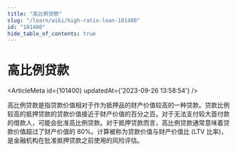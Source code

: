 ```yaml
---
title: "高比例贷款"
slug: "/learn/wiki/high-ratio-loan-101400"
id: "101400"
hide_table_of_contents: true
---
```



# 高比例贷款

<ArticleMeta id={101400} updatedAt={'2023-09-26 13:58:54'} />
<div className='border-solid border-b border-t-0 my-4 border-[var(--ifm-color-gray-300)]' />

高比例贷款是指贷款价值相对于作为抵押品的财产价值较高的一种贷款。贷款比例较高的抵押贷款的贷款价值接近于财产价值的百分之百。对于无法支付较大首付款的借款人，可能会批准高比例贷款。对于抵押贷款而言，高比例贷款通常意味着贷款价值超过了财产价值的 80%。计算被称为贷款价值与财产价值比 (LTV 比率)，是金融机构在批准抵押贷款之前使用的风险评估。
